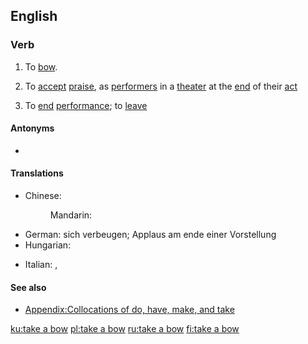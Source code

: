 ==English==

===Verb===
{{en-verb|head=[[take]] a [[bow]]|takes a bow|taking a bow|took a bow|taken a bow}}

# To [[bow]].
# {{lb|en|idiomatic}} To [[accept]] [[praise]], as [[performer]]s in a [[theater]] at the [[end]] of their [[act]]
# {{lb|en|idiomatic}} To [[end]] [[performance]]; to [[leave]]

====Antonyms====
* {{l|en|make one's bow}}

====Translations====
{{trans-top|to accept applause at the end of a performance}}
* Chinese:
*: Mandarin: {{t+|cmn|谢幕}}
* German: sich verbeugen; Applaus am ende einer Vorstellung {{t+|de|akzeptieren}}
* Hungarian: {{t+|hu|meghajol}}
{{trans-mid}}
* Italian: {{t|it|inchinarsi}}, {{t+|it|fare}} {{t+|it|un}} {{t+|it|inchino}}
{{trans-bottom}}

====See also====
* [[Appendix:Collocations of do, have, make, and take]]

[[ku:take a bow]]
[[pl:take a bow]]
[[ru:take a bow]]
[[fi:take a bow]]